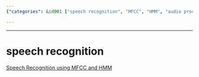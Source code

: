 ```yaml
---
{"categories": &id001 ["speech recognition", "MFCC", "HMM", "audio processing", "natural language processing", "machine learning", "artificial intelligence"], "category": "Machine Learning", "date": "2022-09-17 11:10:05", "description": "This article explores the use of Mel Frequency Cepstral Coefficients (MFCC) and Hidden Markov Models (HMM) for speech recognition. It delves into how these techniques can be employed to accurately transcribe spoken words, improve language processing systems, and enhance human-computer interaction. The article provides insights on the algorithms' principles, their applications, and potential areas of advancement.", "tags": *id001, "title": "speech recognition"}

---
```


------

# speech recognition

[Speech Recognition using MFCC and HMM](https://datascience.netlify.app/general/2017/09/14/data_science_20.html)

